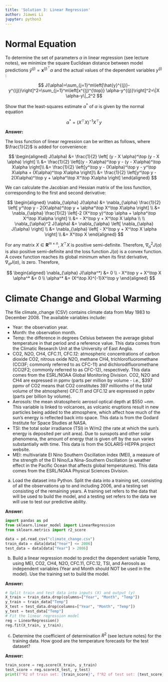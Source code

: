 ```yaml
---
title: 'Solution 3: Linear Regression'
author: Jiawei Li
jupyter: python3
---
```


# Normal Equation

To determine the set of parameters $\alpha$ in linear regression (see lecture notes), we minimize the square Euclidean distance between model predictions $\hat{y}^{(j)}=\mathbf{x}^{(j)^{\top}} \alpha$ and the actual values of the dependent variables $y^{(j)}$ :

$$
J(\alpha)=\sum_{j=1}^m\left[\hat{y}^{(j)}-y^{(j)}\right]^2=\sum_{j=1}^m\left[x^{(j)^{\top}} \alpha-y^{(j)}\right]^2=\|X \alpha-y\|_2^2
$$

Show that the least-squares estimate $\alpha^*$ of $\alpha$ is given by the normal equation

$$
\alpha^*=\left(X^{\top} X\right)^{-1} X^{\top} y
$$

**Answer:**

The loss function of linear regression can be written as follows, where $\frac{1}{2}$ is added for convenience:

$$
\begin{aligned}
J(\alpha) &= \frac{1}{2} \left[ (y - X \alpha)^\top (y - X \alpha) \right] \\
&= \frac{1}{2} \left[(y - X\alpha)^\top y - (y - X\alpha)^\top X\alpha \right]\\
&= \frac{1}{2} \left[y^\top y - (X\alpha)^\top y - y^\top X\alpha + (X\alpha)^\top X\alpha \right]\\
&= \frac{1}{2} \left[y^\top y - 2(X\alpha)^\top y + \alpha^\top X^\top X\alpha \right]
\end{aligned}
$$

We can calculate the Jacobian and Hessian matrix of the loss function, corresponding to the first and second derivative:

$$
\begin{aligned}
\nabla_{\alpha} J(\alpha) &= \nabla_{\alpha} \frac{1}{2} \left[ y^\top y - 2(X\alpha)^\top y + \alpha^\top X^\top X\alpha \right] \\
&= \nabla_{\alpha} \frac{1}{2} \left[-2 (X^\top y)^\top \alpha + \alpha^\top X^\top X\alpha \right] \\
&= - X^\top y  + X^\top X \alpha \\
\\
\nabla_{\alpha}^2 J(\alpha) &= \nabla_{\alpha} \left[ \nabla_{\alpha} J(\alpha) \right] \\
&= \nabla_{\alpha} \left[ - X^\top y  + X^\top X \alpha \right] \\
&= X^\top X
\end{aligned}
$$

For any matrix $X \in \mathbf{R}^{m \times n}$, $X^\top X$ is positive semi-definite. Therefore, $\nabla_{\alpha}^2 J(\alpha)$ is also positive semi-definite and the loss function $J(\alpha)$ is a convex function. A covex function reaches its global minimum when its first derivative, $\nabla_{\alpha} J(\alpha)$, is zero. Therefore,

$$
\begin{aligned}
\nabla_{\alpha} J(\alpha^*) &= 0 \\
- X^\top y  + X^\top X \alpha^* &= 0 \\
\alpha^* &= (X^\top X)^{-1}X^\top y
\end{aligned}
$$


# Climate Change and Global Warming
The file climate_change (CSV) contains climate data from May 1983 to December 2008. The available variables include:

- Year: the observation year.
- Month: the observation month.
- Temp: the difference in degrees Celsius between the average global temperature in that period and a reference value. This data comes from the Climatic Research Unit at the University of East Anglia.
- CO2, N2O, CH4, CFC.11, CFC.12: atmospheric concentrations of carbon dioxide CO2, nitrous oxide N2O, methane CH4, trichlorofluoromethane (CCl3F; commonly referred to as CFC-11) and dichlorodifluoromethane (CCl2F2; commonly referred to as CFC-12), respectively. This data comes from the ESRL/NOAA Global Monitoring Division. CO2, N2O and CH4 are expressed in ppmv (parts per million by volume - i.e., $397 ppmv of CO2 means that CO2 constitutes 397 millionths of the total volume of the atmosphere) CFC.11 and CFC.12 are expressed in ppbv (parts per billion by volume).
- Aerosols: the mean stratospheric aerosol optical depth at $550 ~nm. This variable is linked to volcanoes, as volcanic eruptions result in new particles being added to the atmosphere, which affect how much of the sun's energy is reflected back into space. This data is from the Godard Institute for Space Studies at NASA.
- TSI: the total solar irradiance (TSI) in W/m2 (the rate at which the sun's energy is deposited per unit area). Due to sunspots and other solar phenomena, the amount of energy that is given off by the sun varies substantially with time. This data is from the SOLARIS-HEPPA project website.
- MEI: multivariate El Nino Southern Oscillation index (MEI), a measure of the strength of the El Nino/La Nina-Southern Oscillation (a weather effect in the Pacific Ocean that affects global temperatures). This data comes from the ESRL/NOAA Physical Sciences Division.

(a) Load the dataset into Python. Split the data into a training set, consisting of all the observations up to and including 2006, and a testing set consisting of the remaining years. A training set refers to the data that will be used to build the model, and a testing set refers to the data we will use to test our predictive ability.

**Answer:**

```python
import pandas as pd
from sklearn.linear_model import LinearRegression
from sklearn.metrics import r2_score
```

```python
data = pd.read_csv("climate_change.csv")
train_data = data[data["Year"] <= 2006]
test_data = data[data["Year"] > 2006]
```

(b) Build a linear regression model to predict the dependent variable Temp, using MEI, CO2, CH4, N2O, CFC.11, CFC.12, TSI, and Aerosols as independent variables (Year and Month should NOT be used in the model). Use the training set to build the model.

**Answer:**

```python
# Split train and test data into inputs (X) and output (y)
X_train = train_data.drop(columns=["Year", "Month", "Temp"])
y_train = train_data["Temp"]
X_test = test_data.drop(columns=["Year", "Month", "Temp"])
y_test = test_data["Temp"]
# Fit the linear regression model
reg = LinearRegression()
reg.fit(X_train, y_train);
```

(c) Determine the coefficient of determination $R^2$ (see lecture notes) for the training data. How good are the temperature forecasts for the test dataset?

**Answer:**

```python
train_score = reg.score(X_train, y_train)
test_score = reg.score(X_test, y_test)
print(f"R2 of train set: {train_score}", f"R2 of test set: {test_score}", sep="\n")
```